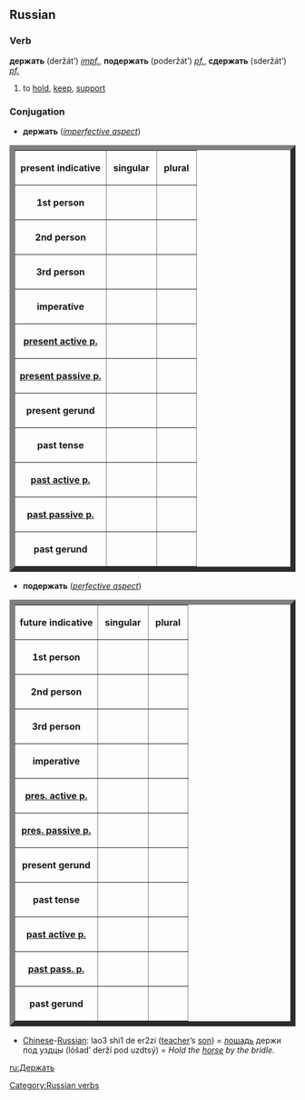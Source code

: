 ==Russian==
===Verb===
'''держать''' (deržát’) ''[[impf.]]'', '''подержать''' (poderžát’) ''[[pf.]]'', '''сдержать''' (sderžát’) ''[[pf.]]''

#to [[hold]], [[keep]], [[support]]

===Conjugation===
*'''держать''' (''[[imperfective aspect]]'')
<table border="9">
<tr><th>present indicative</th><th>&nbsp;singular&nbsp;</th><th>&nbsp;plural&nbsp;</th></tr>
<tr><th>1st person</th><td>&nbsp;{{Unicode|держу́}}&nbsp;</td><td>&nbsp;{{Unicode|де́ржим}}&nbsp;</td></tr>
<tr><th>2nd person</th><td>&nbsp;{{Unicode|де́ржишь}}&nbsp;</td><td>&nbsp;{{Unicode|де́ржите}}&nbsp;</td></tr>
<tr><th>3rd person</th><td>&nbsp;{{Unicode|де́ржит}}&nbsp;</td><td>&nbsp;{{Unicode|де́ржат}}&nbsp;</td></tr>
<tr><th>imperative</th><td>&nbsp;{{Unicode|держи́}}&nbsp;</td><td>&nbsp;{{Unicode|держи́те}}&nbsp;</td></tr>
<tr><th>[[present participle|present active p.]]</th><td>&nbsp;{{Unicode|держа́щий}}&nbsp;</td><td>&nbsp;{{Unicode|}}&nbsp;</td></tr>
<tr><th>[[present participle|present passive p.]]</th><td>&nbsp;{{Unicode|—}}&nbsp;</td><td>&nbsp;{{Unicode|}}&nbsp;</td></tr>
<tr><th>present gerund</th><td>&nbsp;{{Unicode|держа́}}&nbsp;</td><td>&nbsp;{{Unicode|}}&nbsp;</td></tr>
<tr><th>past tense</th><td>&nbsp;{{Unicode|держа́л, держа́ла, держа́ло}}&nbsp;</td><td>&nbsp;{{Unicode|держа́ли}}&nbsp;</td></tr>
<tr><th>[[past participle|past active p.]]</th><td>&nbsp;{{Unicode|держа́вший}}&nbsp;</td><td>&nbsp;{{Unicode|}}&nbsp;</td></tr>
<tr><th>[[past participle|past passive p.]]</th><td>&nbsp;{{Unicode|—}}&nbsp;</td><td>&nbsp;{{Unicode|}}&nbsp;</td></tr>
<tr><th>past gerund</th><td>&nbsp;{{Unicode|—}}&nbsp;</td><td>&nbsp;{{Unicode|}}&nbsp;</td></tr>
</table>


*'''подержать''' (''[[perfective aspect]]'')
<table border="9">
<tr><th>future indicative</th><th>&nbsp;singular&nbsp;</th><th>&nbsp;plural&nbsp;</th></tr>
<tr><th>1st person</th><td>&nbsp;{{Unicode|подержу́}}&nbsp;</td><td>&nbsp;{{Unicode|поде́ржим}}&nbsp;</td></tr>
<tr><th>2nd person</th><td>&nbsp;{{Unicode|поде́ржишь}}&nbsp;</td><td>&nbsp;{{Unicode|поде́ржите}}&nbsp;</td></tr>
<tr><th>3rd person</th><td>&nbsp;{{Unicode|поде́ржит}}&nbsp;</td><td>&nbsp;{{Unicode|поде́ржат}}&nbsp;</td></tr>
<tr><th>imperative</th><td>&nbsp;{{Unicode|подержи́}}&nbsp;</td><td>&nbsp;{{Unicode|подержи́те}}&nbsp;</td></tr>
<tr><th>[[present participle|pres. active p.]]</th><td>&nbsp;{{Unicode|—}}&nbsp;</td><td>&nbsp;{{Unicode|}}&nbsp;</td></tr>
<tr><th>[[present participle|pres. passive p.]]</th><td>&nbsp;{{Unicode|—}}&nbsp;</td><td>&nbsp;{{Unicode|}}&nbsp;</td></tr>
<tr><th>present gerund</th><td>&nbsp;{{Unicode|—}}&nbsp;</td><td>&nbsp;{{Unicode|}}&nbsp;</td></tr>
<tr><th>past tense</th><td>&nbsp;{{Unicode|подержа́л, подержа́ла,<br/>&nbsp;подержа́ло}}&nbsp;</td><td>&nbsp;{{Unicode|подержа́ли}}&nbsp;</td></tr>
<tr><th>[[past participle|past active p.]]</th><td>&nbsp;{{Unicode|подержа́вший}}&nbsp;</td><td>&nbsp;{{Unicode|}}&nbsp;</td></tr>
<tr><th>[[past participle|past pass. p.]]</th><td>&nbsp;{{Unicode|поде́ржанный (поде́ржан,<br/>&nbsp;поде́ржана, поде́ржано)}}&nbsp;</td><td>&nbsp;{{Unicode|(поде́ржаны)}}&nbsp;</td></tr>
<tr><th>past gerund</th><td>&nbsp;{{Unicode|подержа́в, подержа́вши}}&nbsp;</td><td>&nbsp;{{Unicode|}}&nbsp;</td></tr>
</table>


*[[Chinese]]-[[Russian]]: lao3 shi1 de er2zi ([[teacher]]’s [[son]]) = [[лошадь]] держи под уздцы (lóšad’ derží pod uzdtsý) = ''Hold the [[horse]] by the bridle.''

[[Category:Russian verbs]]
[[ru:Держать]]